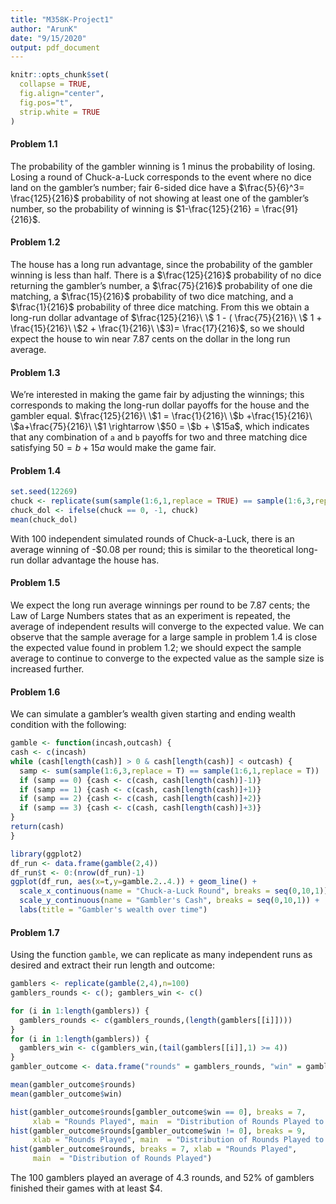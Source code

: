 ```yaml
---
title: "M358K-Project1"
author: "ArunK"
date: "9/15/2020"
output: pdf_document
---
```


```r
knitr::opts_chunk$set(
  collapse = TRUE,
  fig.align="center",
  fig.pos="t",
  strip.white = TRUE
)
```

#### Problem 1.1 
The probability of the gambler winning is 1 minus the probability of losing. Losing a round of Chuck-a-Luck corresponds to the event where no dice land on the gambler's number; fair 6-sided dice have a $\frac{5}{6}^3= \frac{125}{216}$ probability of not showing at least one of the gambler's number, so the probability of winning is $1-\frac{125}{216} = \frac{91}{216}$.

#### Problem 1.2 
The house has a long run advantage, since the probability of the gambler winning is less than half. There is a $\frac{125}{216}$ probability of no dice returning the gambler's number, a $\frac{75}{216}$ probability of one die matching, a $\frac{15}{216}$ probability of two dice matching, and a $\frac{1}{216}$ probability of three dice matching. From this we obtain a long-run dollar advantage of $\frac{125}{216}\ \$ 1 - ( \frac{75}{216}\ \$ 1 + \frac{15}{216}\ \$2 + \frac{1}{216}\ \$3)= \frac{17}{216}$, so we should expect the house to win near $7.87$ cents on the dollar in the long run average. 

#### Problem 1.3 
We're interested in making the game fair by adjusting the winnings; this corresponds to making the long-run dollar payoffs for the house and the gambler equal.
$\frac{125}{216}\ \$1 = \frac{1}{216}\ \$b +\frac{15}{216}\ \$a+\frac{75}{216}\ \$1 \rightarrow \$50 = \$b + \$15a$, which indicates that any combination of `a` and `b` payoffs for two and three matching dice satisfying $50 =b+15a$ would make the game fair.

#### Problem 1.4
```r
set.seed(12269)
chuck <- replicate(sum(sample(1:6,1,replace = TRUE) == sample(1:6,3,replace = TRUE)),n =100)
chuck_dol <- ifelse(chuck == 0, -1, chuck)
mean(chuck_dol)
```
With 100 independent simulated rounds of Chuck-a-Luck, there is an average winning of -$0.08 per round; this is similar to the theoretical long-run dollar advantage the house has.

#### Problem 1.5
We expect the long run average winnings per round to be $7.87$ cents; the Law of Large Numbers states that as an experiment is repeated, the average of independent results will converge to the expected value. We can observe that the sample average for a large sample in problem 1.4 is close the expected value found in problem 1.2; we should expect the sample average to continue to converge to the expected value as the sample size is increased further. 


#### Problem 1.6
We can simulate a gambler's wealth given starting and ending wealth condition with the following:

```r
gamble <- function(incash,outcash) {
cash <- c(incash)
while (cash[length(cash)] > 0 & cash[length(cash)] < outcash) {
  samp <- sum(sample(1:6,3,replace = T) == sample(1:6,1,replace = T))
  if (samp == 0) {cash <- c(cash, cash[length(cash)]-1)} 
  if (samp == 1) {cash <- c(cash, cash[length(cash)]+1)}
  if (samp == 2) {cash <- c(cash, cash[length(cash)]+2)}
  if (samp == 3) {cash <- c(cash, cash[length(cash)]+3)}
} 
return(cash)
}

library(ggplot2)
df_run <- data.frame(gamble(2,4))
df_run$t <- 0:(nrow(df_run)-1)
ggplot(df_run, aes(x=t,y=gamble.2..4.)) + geom_line() + 
  scale_x_continuous(name = "Chuck-a-Luck Round", breaks = seq(0,10,1)) +
  scale_y_continuous(name = "Gambler's Cash", breaks = seq(0,10,1)) + 
  labs(title = "Gambler's wealth over time")

```

#### Problem 1.7
Using the function `gamble`, we can replicate as many independent runs as desired and extract their run length and outcome: 

```r
gamblers <- replicate(gamble(2,4),n=100)
gamblers_rounds <- c(); gamblers_win <- c()

for (i in 1:length(gamblers)) {
  gamblers_rounds <- c(gamblers_rounds,(length(gamblers[[i]])))
}
for (i in 1:length(gamblers)) {
  gamblers_win <- c(gamblers_win,(tail(gamblers[[i]],1) >= 4))
}
gambler_outcome <- data.frame("rounds" = gamblers_rounds, "win" = gamblers_win)

mean(gambler_outcome$rounds)
mean(gambler_outcome$win)

hist(gambler_outcome$rounds[gambler_outcome$win == 0], breaks = 7, 
     xlab = "Rounds Played", main  = "Distribution of Rounds Played to Bankruptcy")
hist(gambler_outcome$rounds[gambler_outcome$win != 0], breaks = 9, 
     xlab = "Rounds Played", main  = "Distribution of Rounds Played to Win")
hist(gambler_outcome$rounds, breaks = 7, xlab = "Rounds Played", 
     main  = "Distribution of Rounds Played")
```
The 100 gamblers played an average of 4.3 rounds, and 52% of gamblers finished their games with at least $\$4$.
